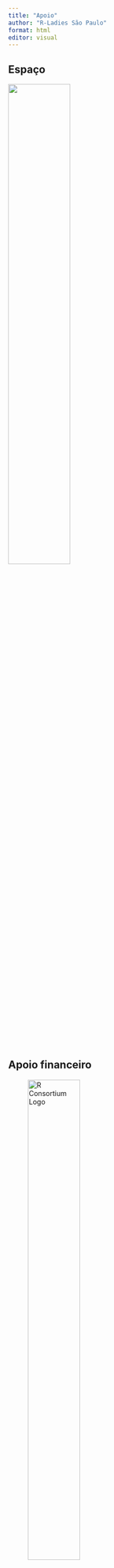 ```yaml
---
title: "Apoio"
author: "R-Ladies São Paulo"
format: html
editor: visual
---
```


## Espaço

[![](https://upload.wikimedia.org/wikipedia/commons/thumb/6/69/Airbnb_Logo_B%C3%A9lo.svg/512px-Airbnb_Logo_B%C3%A9lo.svg.png){fig-alt="Logo do Airbnb" fig-align="center" width="50%"}](https://www.airbnb.com.br)

## Apoio financeiro

![R Consortium Logo](https://www.r-consortium.org/wp-content/uploads/sites/13/2016/09/RConsortium_Horizontal_Pantone.png){width="50%" fig-align="center"}
